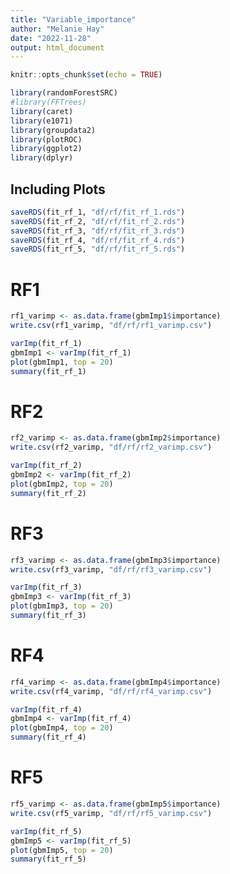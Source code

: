 ```yaml
---
title: "Variable_importance"
author: "Melanie Hay"
date: "2022-11-28"
output: html_document
---
```


```r
knitr::opts_chunk$set(echo = TRUE)
```

```r
library(randomForestSRC)
#library(FFTrees)
library(caret)
library(e1071)
library(groupdata2)
library(plotROC)
library(ggplot2)
library(dplyr)
```

## Including Plots

```r
saveRDS(fit_rf_1, "df/rf/fit_rf_1.rds")
saveRDS(fit_rf_2, "df/rf/fit_rf_2.rds")
saveRDS(fit_rf_3, "df/rf/fit_rf_3.rds")
saveRDS(fit_rf_4, "df/rf/fit_rf_4.rds")
saveRDS(fit_rf_5, "df/rf/fit_rf_5.rds")
```


# RF1 
```r
rf1_varimp <- as.data.frame(gbmImp1$importance)
write.csv(rf1_varimp, "df/rf/rf1_varimp.csv")
```

```r
varImp(fit_rf_1)
gbmImp1 <- varImp(fit_rf_1)
plot(gbmImp1, top = 20)
summary(fit_rf_1)
```

# RF2
```r
rf2_varimp <- as.data.frame(gbmImp2$importance)
write.csv(rf2_varimp, "df/rf/rf2_varimp.csv")
```

```r
varImp(fit_rf_2)
gbmImp2 <- varImp(fit_rf_2)
plot(gbmImp2, top = 20)
summary(fit_rf_2)
```

# RF3 

```r
rf3_varimp <- as.data.frame(gbmImp3$importance)
write.csv(rf3_varimp, "df/rf/rf3_varimp.csv")
```

```r
varImp(fit_rf_3)
gbmImp3 <- varImp(fit_rf_3)
plot(gbmImp3, top = 20)
summary(fit_rf_3)
```

# RF4

```r
rf4_varimp <- as.data.frame(gbmImp4$importance)
write.csv(rf4_varimp, "df/rf/rf4_varimp.csv")
```

```r
varImp(fit_rf_4)
gbmImp4 <- varImp(fit_rf_4)
plot(gbmImp4, top = 20)
summary(fit_rf_4)
```

# RF5

```r
rf5_varimp <- as.data.frame(gbmImp5$importance)
write.csv(rf5_varimp, "df/rf/rf5_varimp.csv")
```

```r
varImp(fit_rf_5)
gbmImp5 <- varImp(fit_rf_5)
plot(gbmImp5, top = 20)
summary(fit_rf_5)
```
